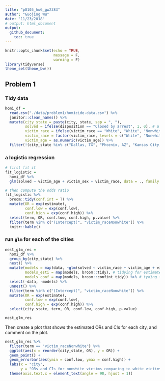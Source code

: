 ```yaml
---
title: "p8105_hw6_gw2383"
author: "Guojing Wu"
date: "11/23/2018"
# output: html_document
output:
  github_document:
    toc: true
---
```


```r
knitr::opts_chunk$set(echo = TRUE, 
                      message = F, 
                      warning = F)
library(tidyverse)
theme_set(theme_bw())
```

## Problem 1

### Tidy data

```r
homi_df = 
  read.csv("./data/problem1/homicide-data.csv") %>% 
  janitor::clean_names() %>% 
  mutate(city_state = paste(city, state, sep = ", "), 
         solved = ifelse(disposition == "Closed by arrest", 1, 0), # a binary indicator
         victim_race = ifelse(victim_race == "White", "White", "Nonwhite"), 
         victim_race = factor(victim_race, levels = c("White", "Nonwhite")), # a white / non white indicator
         victim_age = as.numeric(victim_age)) %>% 
  filter(!(city_state %in% c("Dallas, TX", "Phoenix, AZ", "Kansas City, MO", "Tulsa, AL"))) # filter cities
```

### a logistic regression

```r
# first fit it
fit_logistic =
  homi_df %>% 
  glm(solved ~ victim_age + victim_sex + victim_race, data = ., family = binomial())

# then compute the odds ratio
fit_logistic %>% 
  broom::tidy(conf.int = T) %>% 
  mutate(OR = exp(estimate), 
         conf.low = exp(conf.low), 
         conf.high = exp(conf.high)) %>% 
  select(term, OR, conf.low, conf.high, p.value) %>% 
  filter(term %in% c("(Intercept)", "victim_raceNonwhite")) %>% 
  knitr::kable()
```

### run `glm` for each of the cities

```r
nest_glm_res = 
  homi_df %>% 
  group_by(city_state) %>% 
  nest() %>% 
  mutate(models = map(data, ~glm(solved ~ victim_race + victim_age + victim_sex, data = .x, family = binomial())), 
         models_esti = map(models, broom::tidy), # tidying for estimate
         models_conf = map(models, broom::confint_tidy)) %>% # tyding for conf.int
  select(-data, -models) %>%
  unnest() %>% 
  filter(term %in% c("(Intercept)", "victim_raceNonwhite")) %>% 
  mutate(OR = exp(estimate), 
         conf.low = exp(conf.low), 
         conf.high = exp(conf.high)) %>% 
  select(city_state, term, OR, conf.low, conf.high, p.value)

nest_glm_res
```

Then create a plot that shows the estimated ORs and CIs for each city, and comment on the plot.

```r
nest_glm_res %>% 
  filter(term == "victim_raceNonwhite") %>% 
  ggplot(aes(x = reorder(city_state, OR), y = OR)) +
  geom_point() +
  geom_errorbar(aes(ymin = conf.low, ymax = conf.high)) +
  labs(x = "city", 
       y = "ORs and CIs for nonwhite victims comparing to white victims") + 
  theme(axis.text.x = element_text(angle = 90, hjust = 1))
```


